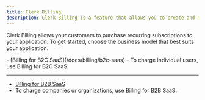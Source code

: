 ```yaml
---
title: Clerk Billing
description: Clerk Billing is a feature that allows you to create and manage Plans and Features for your application.
---
```


Clerk Billing allows your customers to purchase recurring subscriptions to your application. To get started, choose the business model that best suits your application.

<Cards>
  - [Billing for B2C SaaS](/docs/billing/b2c-saas)
  - To charge individual users, use Billing for B2C SaaS.

  ---

  - [Billing for B2B SaaS](/docs/billing/b2b-saas)
  - To charge companies or organizations, use Billing for B2B SaaS.
</Cards>
